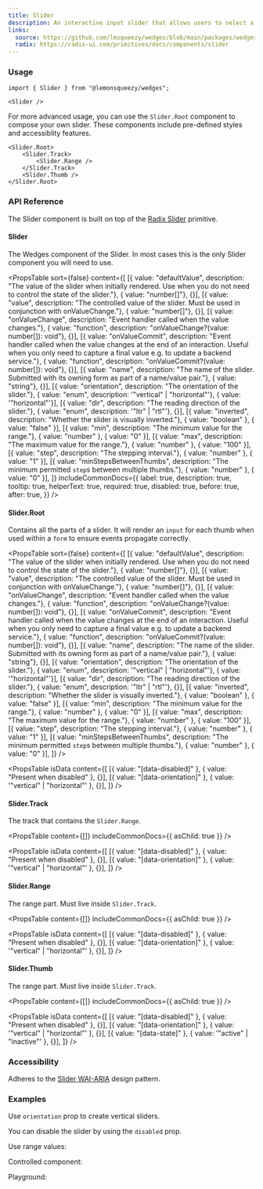 ```yaml
---
title: Slider
description: An interactive input slider that allows users to select a value from a specified range.
links:
  source: https://github.com/lmsqueezy/wedges/blob/main/packages/wedges/src/components/Slider/Slider.tsx
  radix: https://radix-ui.com/primitives/docs/components/slider
---
```

<PreviewComponent name="slider/preview" />

### Usage

```tsx
import { Slider } from "@lemonsqueezy/wedges";
```

```tsx showLineNumbers
<Slider />
```

For more advanced usage, you can use the `Slider.Root` component to compose your own slider. These components include pre-defined styles and accessiblity features.

```tsx showLineNumbers
<Slider.Root>
    <Slider.Track>
        <Slider.Range />
    </Slider.Track>
    <Slider.Thumb />
</Slider.Root>
```

### API Reference

The Slider component is built on top of the <a href="https://www.radix-ui.com/primitives/docs/components/slider" rel="nofollow noreferrer" target="_blank">Radix Slider</a> primitive.

#### Slider

The Wedges component of the Slider. In most cases this is the only Slider component you will need to use.

<PropsTable
  sort={false}
  content={[
    [{ value: "defaultValue", description: "The value of the slider when initially rendered. Use when you do not need to control the state of the slider."}, { value: "number[]"}, {}],
    [{ value: "value", description: "The controlled value of the slider. Must be used in conjunction with onValueChange."}, { value: "number[]"}, {}],
    [{ value: "onValueChange", description: "Event handler called when the value changes."}, { value: "function", description: "onValueChange?(value: number[]): void"}, {}],
    [{ value: "onValueCommit", description: "Event handler called when the value changes at the end of an interaction. Useful when you only need to capture a final value e.g. to update a backend service."}, { value: "function", description: "onValueCommit?(value: number[]): void"}, {}],
    [{ value: "name", description: "The name of the slider. Submitted with its owning form as part of a name/value pair."}, { value: "string"}, {}],
    [{ value: "orientation", description: "The orientation of the slider."}, { value: "enum", description: '"vertical" | "horizontal"'}, { value: '"horizontal"'}],
    [{ value: "dir", description: "The reading direction of the slider."}, { value: "enum", description: '"ltr" | "rtl"'}, {}],
    [{ value: "inverted", description: "Whether the slider is visually inverted."}, { value: "boolean" }, { value: "false" }],
    [{ value: "min", description: "The minimum value for the range."}, { value: "number" }, { value: "0" }],
    [{ value: "max", description: "The maximum value for the range."}, { value: "number" }, { value: "100" }],
    [{ value: "step", description: "The stepping interval."}, { value: "number" }, { value: "1" }],
    [{ value: "minStepsBetweenThumbs", description: "The minimum permitted `step`s between multiple thumbs."}, { value: "number" }, { value: "0" }],
  ]}
  includeCommonDocs={{
    label: true,
    description: true,
    tooltip: true,
    helperText: true,
    required: true,
    disabled: true,
    before: true,
    after: true,
  }}
/>

#### Slider.Root

Contains all the parts of a slider. It will render an `input` for each thumb when used within a `form` to ensure events propagate correctly.

<PropsTable
  sort={false}
  content={[
    [{ value: "defaultValue", description: "The value of the slider when initially rendered. Use when you do not need to control the state of the slider."}, { value: "number[]"}, {}],
    [{ value: "value", description: "The controlled value of the slider. Must be used in conjunction with onValueChange."}, { value: "number[]"}, {}],
    [{ value: "onValueChange", description: "Event handler called when the value changes."}, { value: "function", description: "onValueChange?(value: number[]): void"}, {}],
    [{ value: "onValueCommit", description: "Event handler called when the value changes at the end of an interaction. Useful when you only need to capture a final value e.g. to update a backend service."}, { value: "function", description: "onValueCommit?(value: number[]): void"}, {}],
    [{ value: "name", description: "The name of the slider. Submitted with its owning form as part of a name/value pair."}, { value: "string"}, {}],
    [{ value: "orientation", description: "The orientation of the slider."}, { value: "enum", description: '"vertical" | "horizontal"'}, { value: '"horizontal"'}],
    [{ value: "dir", description: "The reading direction of the slider."}, { value: "enum", description: '"ltr" | "rtl"'}, {}],
    [{ value: "inverted", description: "Whether the slider is visually inverted."}, { value: "boolean" }, { value: "false" }],
    [{ value: "min", description: "The minimum value for the range."}, { value: "number" }, { value: "0" }],
    [{ value: "max", description: "The maximum value for the range."}, { value: "number" }, { value: "100" }],
    [{ value: "step", description: "The stepping interval."}, { value: "number" }, { value: "1" }],
    [{ value: "minStepsBetweenThumbs", description: "The minimum permitted `step`s between multiple thumbs."}, { value: "number" }, { value: "0" }],
  ]}
/>

<PropsTable
  isData
  content={[
    [{ value: "[data-disabled]" }, { value: "Present when disabled" }, {}],
    [{ value: "[data-orientation]" }, { value: '"vertical" | "horizontal"' }, {}],
  ]}
/>

#### Slider.Track

The track that contains the `Slider.Range`.

<PropsTable
  content={[]}
  includeCommonDocs={{
    asChild: true
  }}
/>

<PropsTable
  isData
  content={[
    [{ value: "[data-disabled]" }, { value: "Present when disabled" }, {}],
    [{ value: "[data-orientation]" }, { value: '"vertical" | "horizontal"' }, {}],
  ]}
/>

#### Slider.Range

The range part. Must live inside `Slider.Track`.

<PropsTable
  content={[]}
  includeCommonDocs={{
    asChild: true
  }}
/>

<PropsTable
  isData
  content={[
    [{ value: "[data-disabled]" }, { value: "Present when disabled" }, {}],
    [{ value: "[data-orientation]" }, { value: '"vertical" | "horizontal"' }, {}],
  ]}
/>

#### Slider.Thumb

The range part. Must live inside `Slider.Track`.

<PropsTable
  content={[]}
  includeCommonDocs={{
    asChild: true
  }}
/>

<PropsTable
  isData
  content={[
    [{ value: "[data-disabled]" }, { value: "Present when disabled" }, {}],
    [{ value: "[data-orientation]" }, { value: '"vertical" | "horizontal"' }, {}],
    [{ value: "[data-state]" }, { value: '"active" | "inactive"' }, {}],
  ]}
/>

### Accessibility

Adheres to the <a href="https://www.w3.org/WAI/ARIA/apg/patterns/slidertwothumb" target="_blank" rel='noreferrer nofollow'>Slider WAI-ARIA</a> design pattern.

### Examples

Use `orientation` prop to create vertical sliders.

<PreviewComponent name="slider/example-1" />

You can disable the slider by using the `disabled` prop.

<PreviewComponent name="slider/example-2" />

Use range values:

<PreviewComponent name="slider/example-3" />

Controlled component:

<PreviewComponent name="slider/example-4" />

Playground:

<PreviewComponent name="slider/example-5" />

